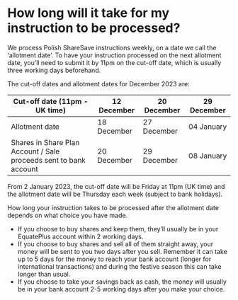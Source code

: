 # How long will it take for my instruction to be processed?

We process Polish ShareSave instructions weekly, on a date we call the ‘allotment date’. To have your instruction processed on the next allotment date, you’ll need to submit it by 11pm on the cut-off date, which is usually three working days beforehand.

The cut-off dates and allotment dates for December 2023 are:

| Cut-off date (11pm - UK time) | 12 December | 20 December | 29 December |
| --- | --- | --- | --- |
| Allotment date | 18 December| 27 December | 04 January |
| Shares in Share Plan Account / Sale proceeds sent to bank account | 20 December| 29 December | 08 January |

From 2 January 2023, the cut-off date will be Friday at 11pm (UK time) and the allotment date will be Thursday each week (subject to bank holidays).

How long your instruction takes to be processed after the allotment date depends on what choice you have made.

* If you choose to buy shares and keep them, they’ll usually be in your EquatePlus account within 2 working days.
* If you choose to buy shares and sell all of them straight away, your money will be sent to you two days after you sell. Remember it can take up to 5 days for the money to reach your bank account (longer for international transactions) and during the festive season this can take longer than usual.
* If you choose to take your savings back as cash, the money will usually be in your bank account 2-5 working days after you make your choice.

